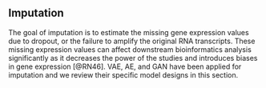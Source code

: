 
## Imputation {#ch-5-1}

The goal of imputation is to estimate the missing gene expression values due to dropout, or the failure to amplify the original RNA transcripts.  These missing expression values can affect downstream bioinformatics analysis significantly as it decreases the power of the studies and introduces biases in gene expression [@RN46]<!--[17]-->. VAE, AE, and GAN have been applied for imputation and we review their specific model designs in this section.


